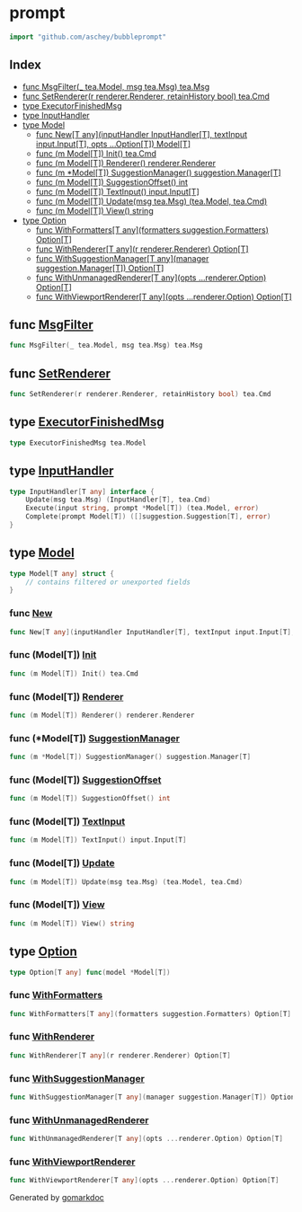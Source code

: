 

<div class="api">

# prompt

```go
import "github.com/aschey/bubbleprompt"
```

## Index

- [func MsgFilter(_ tea.Model, msg tea.Msg) tea.Msg](<#func-msgfilter>)
- [func SetRenderer(r renderer.Renderer, retainHistory bool) tea.Cmd](<#func-setrenderer>)
- [type ExecutorFinishedMsg](<#type-executorfinishedmsg>)
- [type InputHandler](<#type-inputhandler>)
- [type Model](<#type-model>)
  - [func New[T any](inputHandler InputHandler[T], textInput input.Input[T], opts ...Option[T]) Model[T]](<#func-new>)
  - [func \(m Model\[T\]\) Init\(\) tea.Cmd](<#func-modelt-init>)
  - [func \(m Model\[T\]\) Renderer\(\) renderer.Renderer](<#func-modelt-renderer>)
  - [func \(m \*Model\[T\]\) SuggestionManager\(\) suggestion.Manager\[T\]](<#func-modelt-suggestionmanager>)
  - [func \(m Model\[T\]\) SuggestionOffset\(\) int](<#func-modelt-suggestionoffset>)
  - [func \(m Model\[T\]\) TextInput\(\) input.Input\[T\]](<#func-modelt-textinput>)
  - [func \(m Model\[T\]\) Update\(msg tea.Msg\) \(tea.Model, tea.Cmd\)](<#func-modelt-update>)
  - [func \(m Model\[T\]\) View\(\) string](<#func-modelt-view>)
- [type Option](<#type-option>)
  - [func WithFormatters[T any](formatters suggestion.Formatters) Option[T]](<#func-withformatters>)
  - [func WithRenderer[T any](r renderer.Renderer) Option[T]](<#func-withrenderer>)
  - [func WithSuggestionManager[T any](manager suggestion.Manager[T]) Option[T]](<#func-withsuggestionmanager>)
  - [func WithUnmanagedRenderer[T any](opts ...renderer.Option) Option[T]](<#func-withunmanagedrenderer>)
  - [func WithViewportRenderer[T any](opts ...renderer.Option) Option[T]](<#func-withviewportrenderer>)


## func [MsgFilter](<https://github.com/aschey/bubbleprompt/blob/main/prompt.go#L92>)

```go
func MsgFilter(_ tea.Model, msg tea.Msg) tea.Msg
```

## func [SetRenderer](<https://github.com/aschey/bubbleprompt/blob/main/prompt.go#L79>)

```go
func SetRenderer(r renderer.Renderer, retainHistory bool) tea.Cmd
```

## type [ExecutorFinishedMsg](<https://github.com/aschey/bubbleprompt/blob/main/execution_manager.go#L9>)

```go
type ExecutorFinishedMsg tea.Model
```

## type [InputHandler](<https://github.com/aschey/bubbleprompt/blob/main/prompt.go#L22-L26>)

```go
type InputHandler[T any] interface {
    Update(msg tea.Msg) (InputHandler[T], tea.Cmd)
    Execute(input string, prompt *Model[T]) (tea.Model, error)
    Complete(prompt Model[T]) ([]suggestion.Suggestion[T], error)
}
```

## type [Model](<https://github.com/aschey/bubbleprompt/blob/main/prompt.go#L28-L40>)

```go
type Model[T any] struct {
    // contains filtered or unexported fields
}
```

### func [New](<https://github.com/aschey/bubbleprompt/blob/main/prompt.go#L42-L46>)

```go
func New[T any](inputHandler InputHandler[T], textInput input.Input[T], opts ...Option[T]) Model[T]
```

### func \(Model\[T\]\) [Init](<https://github.com/aschey/bubbleprompt/blob/main/prompt.go#L100>)

```go
func (m Model[T]) Init() tea.Cmd
```

### func \(Model\[T\]\) [Renderer](<https://github.com/aschey/bubbleprompt/blob/main/prompt.go#L70>)

```go
func (m Model[T]) Renderer() renderer.Renderer
```

### func \(\*Model\[T\]\) [SuggestionManager](<https://github.com/aschey/bubbleprompt/blob/main/prompt.go#L62>)

```go
func (m *Model[T]) SuggestionManager() suggestion.Manager[T]
```

### func \(Model\[T\]\) [SuggestionOffset](<https://github.com/aschey/bubbleprompt/blob/main/render.go#L20>)

```go
func (m Model[T]) SuggestionOffset() int
```

### func \(Model\[T\]\) [TextInput](<https://github.com/aschey/bubbleprompt/blob/main/prompt.go#L66>)

```go
func (m Model[T]) TextInput() input.Input[T]
```

### func \(Model\[T\]\) [Update](<https://github.com/aschey/bubbleprompt/blob/main/updater.go#L12>)

```go
func (m Model[T]) Update(msg tea.Msg) (tea.Model, tea.Cmd)
```

### func \(Model\[T\]\) [View](<https://github.com/aschey/bubbleprompt/blob/main/prompt.go#L104>)

```go
func (m Model[T]) View() string
```

## type [Option](<https://github.com/aschey/bubbleprompt/blob/main/option.go#L8>)

```go
type Option[T any] func(model *Model[T])
```

### func [WithFormatters](<https://github.com/aschey/bubbleprompt/blob/main/option.go#L10>)

```go
func WithFormatters[T any](formatters suggestion.Formatters) Option[T]
```

### func [WithRenderer](<https://github.com/aschey/bubbleprompt/blob/main/option.go#L28>)

```go
func WithRenderer[T any](r renderer.Renderer) Option[T]
```

### func [WithSuggestionManager](<https://github.com/aschey/bubbleprompt/blob/main/option.go#L34>)

```go
func WithSuggestionManager[T any](manager suggestion.Manager[T]) Option[T]
```

### func [WithUnmanagedRenderer](<https://github.com/aschey/bubbleprompt/blob/main/option.go#L16>)

```go
func WithUnmanagedRenderer[T any](opts ...renderer.Option) Option[T]
```

### func [WithViewportRenderer](<https://github.com/aschey/bubbleprompt/blob/main/option.go#L22>)

```go
func WithViewportRenderer[T any](opts ...renderer.Option) Option[T]
```

</div>

Generated by [gomarkdoc](<https://github.com/princjef/gomarkdoc>)
